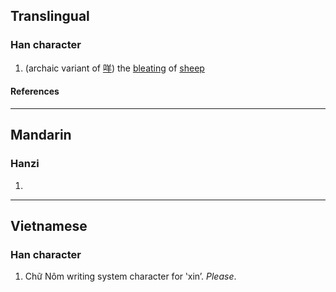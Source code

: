 {{character info/new}}
==Translingual==

===Han character===
{{Han char|rn=30|rad=口|as=03|sn=6|four=|canj=RHJ|ids=⿰口千}}

# (archaic variant of [[咩]]) the [[bleating]] of [[sheep]]

====References====
{{Han ref|kx=0174.130|dkj=03274|dj=0387.050|hdz=10579.030|uh=5400}}

----

==Mandarin==

===Hanzi===
{{cmn-hanzi|pin=[[miē]] ([[mie1]])|wg=mieh<sup>1</sup>}}

# {{rfdef|cmn|sort=口03}}

----

==Vietnamese==

===Han character===
{{vi-readings|reading=[[xin]], [[xiên]]|rs=口03}}

# Chữ Nôm writing system character for ʽxinʼ. ''Please''.